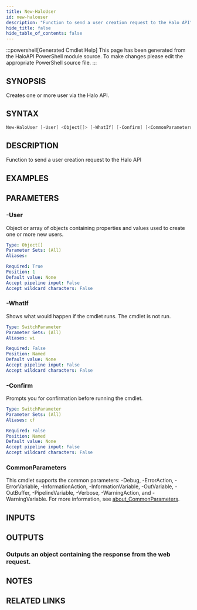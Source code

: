 ```yaml
---
title: New-HaloUser
id: new-halouser
description: "Function to send a user creation request to the Halo API"
hide_title: false
hide_table_of_contents: false
---
```


:::powershell[Generated Cmdlet Help]
This page has been generated from the HaloAPI PowerShell module source. To make changes please edit the appropriate PowerShell source file.
:::

## SYNOPSIS

Creates one or more user via the Halo API.

## SYNTAX

```powershell
New-HaloUser [-User] <Object[]> [-WhatIf] [-Confirm] [<CommonParameters>]
```

## DESCRIPTION

Function to send a user creation request to the Halo API

## EXAMPLES

## PARAMETERS

### -User

Object or array of objects containing properties and values used to create one or more new users.

```yaml
Type: Object[]
Parameter Sets: (All)
Aliases:

Required: True
Position: 1
Default value: None
Accept pipeline input: False
Accept wildcard characters: False
```

### -WhatIf

Shows what would happen if the cmdlet runs.
The cmdlet is not run.

```yaml
Type: SwitchParameter
Parameter Sets: (All)
Aliases: wi

Required: False
Position: Named
Default value: None
Accept pipeline input: False
Accept wildcard characters: False
```

### -Confirm

Prompts you for confirmation before running the cmdlet.

```yaml
Type: SwitchParameter
Parameter Sets: (All)
Aliases: cf

Required: False
Position: Named
Default value: None
Accept pipeline input: False
Accept wildcard characters: False
```

### CommonParameters

This cmdlet supports the common parameters: -Debug, -ErrorAction, -ErrorVariable, -InformationAction, -InformationVariable, -OutVariable, -OutBuffer, -PipelineVariable, -Verbose, -WarningAction, and -WarningVariable. For more information, see [about_CommonParameters](http://go.microsoft.com/fwlink/?LinkID=113216).

## INPUTS


## OUTPUTS

### Outputs an object containing the response from the web request.

## NOTES

## RELATED LINKS
